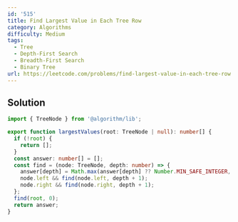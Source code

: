 ```yaml
---
id: '515'
title: Find Largest Value in Each Tree Row
category: Algorithms
difficulty: Medium
tags:
  - Tree
  - Depth-First Search
  - Breadth-First Search
  - Binary Tree
url: https://leetcode.com/problems/find-largest-value-in-each-tree-row
---
```


## Solution

```typescript showLineNumbers
import { TreeNode } from '@algorithm/lib';

export function largestValues(root: TreeNode | null): number[] {
  if (!root) {
    return [];
  }
  const answer: number[] = [];
  const find = (node: TreeNode, depth: number) => {
    answer[depth] = Math.max(answer[depth] ?? Number.MIN_SAFE_INTEGER, node.val);
    node.left && find(node.left, depth + 1);
    node.right && find(node.right, depth + 1);
  };
  find(root, 0);
  return answer;
}
```
